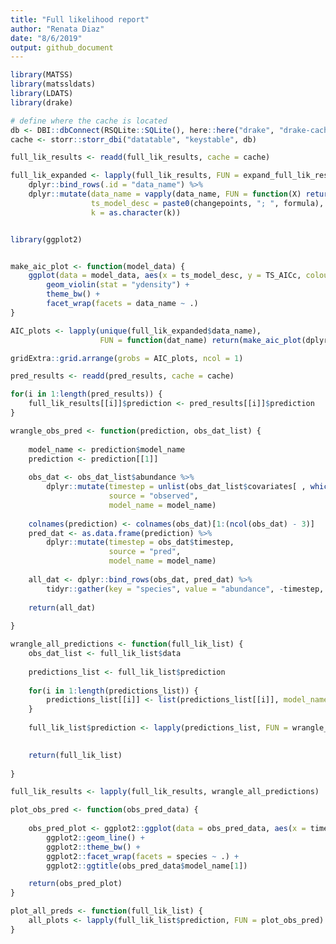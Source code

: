 ```yaml
---
title: "Full likelihood report"
author: "Renata Diaz"
date: "8/6/2019"
output: github_document
---
```


```r

library(MATSS)
library(matssldats)
library(LDATS)
library(drake)

# define where the cache is located
db <- DBI::dbConnect(RSQLite::SQLite(), here::here("drake", "drake-cache.sqlite"))
cache <- storr::storr_dbi("datatable", "keystable", db)

full_lik_results <- readd(full_lik_results, cache = cache)

```

```r

full_lik_expanded <- lapply(full_lik_results, FUN = expand_full_lik_results) %>%
    dplyr::bind_rows(.id = "data_name") %>%
    dplyr::mutate(data_name = vapply(data_name, FUN = function(X) return(unlist(strsplit(X, split = "lda_"))[[2]]), FUN.VALUE = "mtquad"),
                  ts_model_desc = paste0(changepoints, "; ", formula),
                  k = as.character(k))



```

```r

library(ggplot2)


make_aic_plot <- function(model_data) {
    ggplot(data = model_data, aes(x = ts_model_desc, y = TS_AICc, colour = k)) + 
        geom_violin(stat = "ydensity") +
        theme_bw() +
        facet_wrap(facets = data_name ~ .)
}

AIC_plots <- lapply(unique(full_lik_expanded$data_name),
                    FUN = function(dat_name) return(make_aic_plot(dplyr::filter(full_lik_expanded, data_name == dat_name))))

gridExtra::grid.arrange(grobs = AIC_plots, ncol = 1)

```

```r

pred_results <- readd(pred_results, cache = cache)

for(i in 1:length(pred_results)) {
    full_lik_results[[i]]$prediction <- pred_results[[i]]$prediction
}

wrangle_obs_pred <- function(prediction, obs_dat_list) {
    
    model_name <- prediction$model_name
    prediction <- prediction[[1]]
    
    obs_dat <- obs_dat_list$abundance %>%
        dplyr::mutate(timestep = unlist(obs_dat_list$covariates[ , which(colnames(obs_dat_list$covariates) == obs_dat_list$metadata$timename)]),
                      source = "observed",
                      model_name = model_name)
    
    colnames(prediction) <- colnames(obs_dat)[1:(ncol(obs_dat) - 3)]
    pred_dat <- as.data.frame(prediction) %>%
        dplyr::mutate(timestep = obs_dat$timestep, 
                      source = "pred",
                      model_name = model_name)
    
    all_dat <- dplyr::bind_rows(obs_dat, pred_dat) %>%
        tidyr::gather(key = "species", value = "abundance", -timestep, -source)
    
    return(all_dat)
    
}

wrangle_all_predictions <- function(full_lik_list) {
    obs_dat_list <- full_lik_list$data
    
    predictions_list <- full_lik_list$prediction
    
    for(i in 1:length(predictions_list)) {
        predictions_list[[i]] <- list(predictions_list[[i]], model_name = full_lik_list$model_info$ts_model_name[i])
    }
    
    full_lik_list$prediction <- lapply(predictions_list, FUN = wrangle_obs_pred, obs_dat_list = obs_dat_list)
    

    return(full_lik_list)
    
}

full_lik_results <- lapply(full_lik_results, wrangle_all_predictions)

plot_obs_pred <- function(obs_pred_data) {
    
    obs_pred_plot <- ggplot2::ggplot(data = obs_pred_data, aes(x = timestep, y = abundance, color = source)) +
        ggplot2::geom_line() +
        ggplot2::theme_bw() +
        ggplot2::facet_wrap(facets = species ~ .) +
        ggplot2::ggtitle(obs_pred_data$model_name[1])

    return(obs_pred_plot)
}

plot_all_preds <- function(full_lik_list) {
    all_plots <- lapply(full_lik_list$prediction, FUN = plot_obs_pred)
}

```
